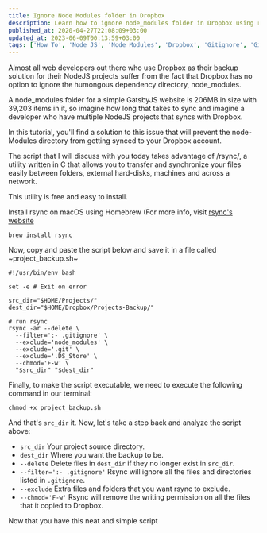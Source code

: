 ```yaml
---
title: Ignore Node Modules folder in Dropbox
description: Learn how to ignore node_modules folder in Dropbox using rsync.
published_at: 2020-04-27T22:08:09+03:00
updated_at: 2023-06-09T00:13:59+03:00
tags: ['How To', 'Node JS', 'Node Modules', 'Dropbox', 'Gitignore', 'Git']
---
```


Almost all web developers out there who use Dropbox as their backup solution for their NodeJS projects suffer from the fact that Dropbox has no option to ignore the humongous dependency directory, node_modules.

A node_modules folder for a simple GatsbyJS website is 206MB in size with 39,203 items in it, so imagine how long that takes to sync and imagine a developer who have multiple NodeJS projects that syncs with Dropbox.

In this tutorial, you'll find a solution to this issue that will prevent the node-Modules directory from getting synced to your Dropbox account.

The script that I will discuss with you today takes advantage of /rsync/, a utility written in C that allows you to transfer and synchronize your files easily between folders, external hard-disks, machines and across a network.

This utility is free and easy to install.

Install rsync on macOS using Homebrew (For more info, visit [rsync's website](https://rsync.samba.org/)

``` shell
brew install rsync
```

Now, copy and paste the script below and save it in a file called ~project_backup.sh~

``` shell
#!/usr/bin/env bash

set -e # Exit on error

src_dir="$HOME/Projects/"
dest_dir="$HOME/Dropbox/Projects-Backup/"

# run rsync
rsync -ar --delete \
  --filter=':- .gitignore' \
  --exclude='node_modules' \
  --exclude='.git' \
  --exclude='.DS_Store' \
  --chmod='F-w' \
  "$src_dir" "$dest_dir"
```

Finally, to make the script executable, we need to execute the following command in our terminal:

``` shell
chmod +x project_backup.sh
```

And that's `src_dir` it. Now, let's take a step back and analyze the script above:

- `src_dir` Your project source directory.
- `dest_dir` Where you want the backup to be.
- `--delete` Delete files in `dest_dir` if they no longer exist in `src_dir`.
- `--filter=':- .gitignore'` Rsync will ignore all the files and directories listed in `.gitignore`.
- `--exclude` Extra files and folders that you want rsync to exclude.
- `--chmod='F-w'` Rsync will remove the writing permission on all the files that it copied to Dropbox.

Now that you have this neat and simple script

